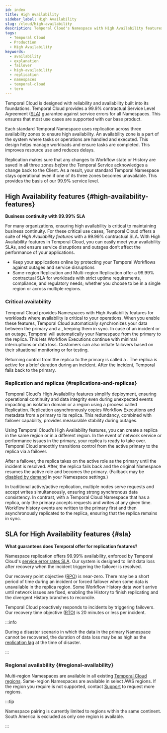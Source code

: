 ```yaml
---
id: index
title: High Availability
sidebar_label: High Availability
slug: /cloud/high-availability
description: Temporal Cloud's Namespace with High Availability features offers automated failover, synchronized data, and replication for workloads requiring disaster-tolerant deployment and 99.99% uptime.
tags:
  - Temporal Cloud
  - Production
  - High Availability
keywords:
  - availability
  - explanation
  - failover
  - high-availability
  - replication
  - namespaces
  - temporal-cloud
  - term
---
```



Temporal Cloud is designed with reliability and availability built into its foundations.
Temporal Cloud provides a 99.9% contractual Service Level Agreement ([SLA](/cloud/sla)) guarantee against service errors for all Namespaces.
This ensures that most use cases are supported with our base product.


<DiscoverableDisclosure label="Namespaces and built-in stability">

Each standard Temporal Namespace uses replication across three availability zones to ensure high availability.
An availability zone is a part of the system where tasks or operations are handled and executed.
This design helps manage workloads and ensure tasks are completed.
This improves resource use and reduces delays.

Replication makes sure that any changes to Workflow state or History are saved in all three zones _before_ the Temporal Service acknowledges a change back to the Client.
As a result, your standard Temporal Namespace stays operational even if one of its three zones becomes unavailable.
This provides the basis of our 99.9% service level.

</DiscoverableDisclosure>

## High Availability features {#high-availability-features}

**Business continuity with 99.99% SLA**

For many organizations, ensuring high availability is critical to maintaining business continuity.
For these critical use cases, Temporal Cloud offers a suite of _High Availability features_ with a 99.99% contractual SLA.
With High Availability features in Temporal Cloud, you can easily meet your availability SLAs, and ensure service disruptions and outages don’t affect the performance of your applications.

- Keep your applications online by protecting your Temporal Workflows against outages and service disruptions
- Same-region Replication and Multi-region Replication offer a 99.99% contractual SLA for workloads with strict uptime requirements, compliance, and regulatory needs; whether you choose to be in a single region or across multiple regions.

### Critical availability

Temporal Cloud provides Namespaces with High Availability features for workloads where availability is critical to your operations.
When you enable these features, Temporal Cloud automatically synchronizes your data between the primary and a <ToolTipTerm term="replica" tooltip="A replica is a synchronized copy of a Namespace. It ensures redundancy, fault tolerance, and minimal downtime during an incident or outage. A replica can take over operations if the primary becomes unavailable. It's synchronized up to the point of replication lag, where no further data is available." />, keeping them in sync.
In case of an incident or an outage, Temporal will automatically <ToolTipTerm term="failover" tooltip="A failover shifts Workflow Execution processing from a primary  Namespace to a replica during outages or other incidents. Temporal Cloud uses replication to duplicate data and prevent data loss during failover." /> your Namespace from the primary to the replica.
This lets Workflow Executions continue with minimal interruptions or data loss.
Customers can also initiate failovers based on their situational monitoring or for testing.

<CaptionedImage src="/img/cloud/high-availability/failover.png" title="On failover, the replica becomes active and the Namespace endpoint directs access to it." />

Returning control from the replica to the primary is called a <ToolTipTerm term="failback" tooltip="A failback returns Workflow Execution processing to the primary from the replica after an incident resolves. This is automatic for Temporal-initiated failovers but can be disabled in region settings." />.
The replica is active for a brief duration during an incident.
After the incident, Temporal fails back to the primary.

### Replication and replicas {#replications-and-replicas}

Temporal Cloud's High Availability features simplify deployment, ensuring operational continuity and data integrity even during unexpected events impacting an isolation domain or a region using a process called Replication.
Replication asynchronously copies Workflow Executions and metadata from a primary to its replica.
This redundancy, combined with failover capability, provides measurable stability during outages.

Using Temporal Cloud’s High Availability features, you can create a replica in the same region or in a different region.
In the event of network service or performance issues in the primary, your replica is ready to take over.
Temporal Cloud smoothly transitions control from the active primary to the replica via a failover.

After a failover, the replica takes on the active role as the primary until the incident is resolved.
After, the replica fails back and the original Namespace resumes the active role and becomes the primary.
(Failback may be [disabled by demand](/cloud/high-availability/failovers#disabling-temporal-initiated) in your Namespace settings.)

In traditional active/active replication, multiple nodes serve requests and accept writes simultaneously, ensuring strong synchronous data consistency.
In contrast, with a Temporal Cloud Namespace that has a replica, only the primary accepts requests and writes at any given time.
Workflow history events are written to the primary first and then asynchronously replicated to the replica, ensuring that the replica remains in sync.

## SLA for High Availability features {#sla}

**What guarantees does Temporal offer for replication features?**

Namespace replication offers 99.99% availability, enforced by Temporal Cloud's [service error rates SLA](https://docs.temporal.io/cloud/sla).
Our system is designed to limit data loss after recovery when the incident triggering the failover is resolved.

Our recovery point objective ([RPO](https://en.wikipedia.org/wiki/Disaster_recovery#Recovery_Point_Objective)) is near-zero.
There may be a short period of time during an incident or forced failover when some data is unavailable in the replica region.
Some Workflow History data won't arrive until network issues are fixed, enabling the History to finish replicating and the divergent History branches to reconcile.

Temporal Cloud proactively responds to incidents by triggering failovers.
Our recovery time objective ([RTO](https://en.wikipedia.org/wiki/Disaster_recovery#Recovery_Time_Objective)) is 20 minutes or less per incident.

:::info

During a disaster scenario in which the data in the primary Namespace cannot be recovered, the duration of data loss may be as high as the [replication lag](/cloud/high-availability/operations) at the time of disaster.

:::

### Regional availability {#regional-availability}

Multi-region Namespaces are available in all existing [Temporal Cloud regions](/cloud/service-availability#regions).
Same-region Namespaces are available in select AWS regions.
If the region you require is not supported, contact [Support](https://support.temporal.io) to request more regions.

:::tip

Namespace pairing is currently limited to regions within the same continent.
South America is excluded as only one region is available.

:::
